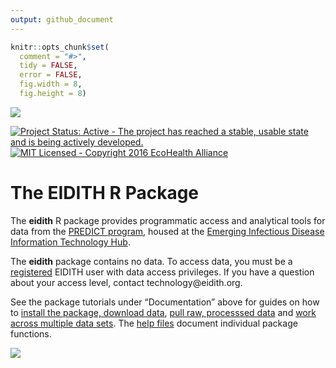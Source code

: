 ```yaml
---
output: github_document
---
```


<!-- README.md is generated from README.Rmd. Please edit that file -->

```r
knitr::opts_chunk$set(
  comment = "#>",
  tidy = FALSE,
  error = FALSE,
  fig.width = 8,
  fig.height = 8)
```

![](inst/images/README-eidith-logo-2014.png)

[![Project Status: Active - The project has reached a stable, usable state and is being actively developed.](http://www.repostatus.org/badges/latest/active.svg)](http://www.repostatus.org/#active)
[![MIT Licensed - Copyright 2016 EcoHealth Alliance](https://img.shields.io/badge/license-MIT-blue.svg)](https://badges.mit-license.org/)
<!-- [![Travis-CI Build Status](https://img.shields.io/travis/ecohealthalliance/eidith/master.svg?label=Mac%20%26%20Linux)](https://travis-ci.org/ecohealthalliance/eidith)
[![Build status](https://img.shields.io/appveyor/ci/NoamRoss/eidith/master.svg?label=Windows)](https://ci.appveyor.com/project/NoamRoss/eidith)
[![Coverage Status](https://codecov.io/gh/ecohealthalliance/eidith/branch/master/graph/badge.svg)](https://codecov.io/gh/ecohealthalliance/eidith) -->

# The EIDITH R Package

The **eidith** R package provides programmatic access and analytical tools for
data from the [PREDICT program](http://www.vetmed.ucdavis.edu/ohi/predict/), 
housed at the [Emerging Infectious Disease Information Technology Hub](https://www.eidith.org/).

The **eidith** package contains no data.  To access data, you must be a
[registered](https://www.eidith.org/register.aspx) EIDITH user with data access
privileges. If you have a question about your access level, contact technology@eidith.org.

See the package tutorials under "Documentation" above for guides on how to [install the package, download data](https://ecohealthalliance.github.io/eidith/articles/eidith.html), [pull raw, processsed data](https://ecohealthalliance.github.io/eidith/articles/preprocessing.html) and [work across multiple data sets](https://ecohealthalliance.github.io/eidith/articles/data_structure.html). The [help files](https://ecohealthalliance.github.io/eidith/reference/index.html) document individual package functions.

![](inst/images/README-predictfooter.png)
